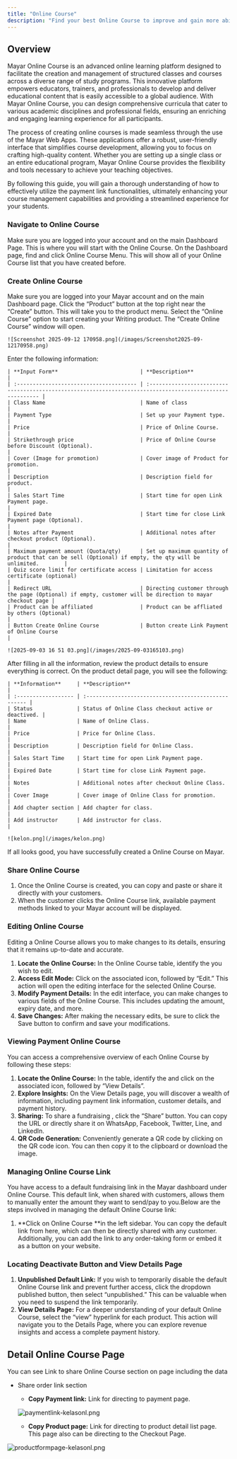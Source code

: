 ```yaml
---
title: "Online Course"
description: "Find your best Online Course to improve and gain more ability of your skill set!"
---
```


## Overview

Mayar Online Course is an advanced online learning platform designed to facilitate the creation and management of structured classes and courses across a diverse range of study programs. This innovative platform empowers educators, trainers, and professionals to develop and deliver educational content that is easily accessible to a global audience. With Mayar Online Course, you can design comprehensive curricula that cater to various academic disciplines and professional fields, ensuring an enriching and engaging learning experience for all participants.

The process of creating online courses is made seamless through the use of the Mayar Web Apps. These applications offer a robust, user-friendly interface that simplifies course development, allowing you to focus on crafting high-quality content. Whether you are setting up a single class or an entire educational program, Mayar Online Course provides the flexibility and tools necessary to achieve your teaching objectives.

By following this guide, you will gain a thorough understanding of how to effectively utilize the payment link functionalities, ultimately enhancing your course management capabilities and providing a streamlined experience for your students.

### Navigate to Online Course

<Steps>
  <Step title="Log in to your Mayar Dashboard.">
    Make sure you are logged into your account and on the main Dashboard Page. This is where you will start with the Online Course.
  </Step>
  <Step title="From the Sidebar menu, click on Online Course.">
    On the Dashboard page, find and click Online Course Menu. This will show all of your Online Course list that you have created before.
  </Step>
</Steps>

### Create Online Course

<Steps>
  <Step title="Go to Dashboard">
    Make sure you are logged into your Mayar account and on the main Dashboard page.
  </Step>
  <Step title="Access the Product Menu">
    Click the “Product” button at the top right near the “Create” button. This will take you to the product menu.
  </Step>
  <Step title="Choose Product Type">
    Select the “Online Course” option to start creating your Writing product. The “Create Online Course” window will open.

    ![Screenshot 2025-09-12 170958.png](/images/Screenshot2025-09-12170958.png)
  </Step>
  <Step title="Fill in Product Details">
    Enter the following information:

    | **Input Form**                          | **Description**                                                                                            |
    | :-------------------------------------- | :--------------------------------------------------------------------------------------------------------- |
    | Class Name                              | Name of class                                                                                              |
    | Payment Type                            | Set up your Payment type.                                                                                  |
    | Price                                   | Price of Online Course.                                                                                    |
    | Strikethrough price                     | Price of Online Course before Discount (Optional).                                                         |
    | Cover (Image for promotion)             | Cover image of Product for promotion.                                                                      |
    | Description                             | Description field for product.                                                                             |
    | Sales Start Time                        | Start time for open Link Payment page.                                                                     |
    | Expired Date                            | Start time for close Link Payment page (Optional).                                                         |
    | Notes after Payment                     | Additional notes after checkout product (Optional).                                                        |
    | Maximum payment amount (Quota/qty)      | Set up maximum quantity of product that can be sell (Optional) if empty, the qty will be unlimited.        |
    | Quiz score limit for certificate access | Limitation for access certificate (optional)                                                               |
    | Redirect URL                            | Directing customer through the page (Optional) if empty, customer will be direction to mayar checkout page |
    | Product can be affiliated               | Product can be affliated by others (Optional)                                                              |
    | Button Create Online Course             | Button create Link Payment of Online Course                                                                |

    ![2025-09-03 16 51 03.png](/images/2025-09-03165103.png)
  </Step>
  <Step title="Review and Finish">
    After filling in all the information, review the product details to ensure everything is correct. On the product detail page, you will see the following:

    | **Information**     | **Description**                                      |
    | :------------------ | :--------------------------------------------------- |
    | Status              | Status of Online Class checkout active or deactived. |
    | Name                | Name of Online Class.                                |
    | Price               | Price for Online Class.                              |
    | Description         | Description field for Online Class.                  |
    | Sales Start Time    | Start time for open Link Payment page.               |
    | Expired Date        | Start time for close Link Payment page.              |
    | Notes               | Additional notes after checkout Online Class.        |
    | Cover Image         | Cover image of Online Class for promotion.           |
    | Add chapter section | Add chapter for class.                               |
    | Add instructor      | Add instructor for class.                            |

    ![kelon.png](/images/kelon.png)
  </Step>
</Steps>

If all looks good, you have successfully created a Online Course on Mayar.

### Share Online Course

1. Once the Online Course is created, you can copy and paste or share it directly with your customers.
2. When the customer clicks the Online Course link, available payment methods linked to your Mayar account will be displayed.

### Editing Online Course

Editing a Online Course allows you to make changes to its details, ensuring that it remains up-to-date and accurate.

1. **Locate the Online Course:** In the Online Course table, identify the you wish to edit.
2. **Access Edit Mode:** Click on the associated icon, followed by “Edit.” This action will open the editing interface for the selected Online Course.
3. **Modify Payment Details:** In the edit interface, you can make changes to various fields of the Online Course. This includes updating the amount, expiry date, and more.
4. **Save Changes:** After making the necessary edits, be sure to click the Save button to confirm and save your modifications.

### Viewing Payment Online Course

You can access a comprehensive overview of each Online Course by following these steps:

1. **Locate the Online Course:** In the table, identify the and click on the associated icon, followed by “View Details”.
2. **Explore Insights:** On the View Details page, you will discover a wealth of information, including payment link information, customer details, and payment history.
3. **Sharing:** To share a fundraising , click the “Share” button. You can copy the URL or directly share it on WhatsApp, Facebook, Twitter, Line, and LinkedIn.
4. **QR Code Generation:** Conveniently generate a QR code by clicking on the QR code icon. You can then copy it to the clipboard or download the image.

### Managing Online Course Link

You have access to a default fundraising link in the Mayar dashboard under Online Course. This default link, when shared with customers, allows them to manually enter the amount they want to send/pay to you.Below are the steps involved in managing the default Online Course link:

1. **Click on Online Course **in the left sidebar. You can copy the default link from here, which can then be directly shared with any customer. Additionally, you can add the link to any order-taking form or embed it as a button on your website.

### Locating Deactivate Button and View Details Page

1. **Unpublished Default Link:** If you wish to temporarily disable the default Online Course link and prevent further access, click the dropdown published button, then select “unpublished.” This can be valuable when you need to suspend the link temporarily.
2. **View Details Page:** For a deeper understanding of your default Online Course, select the “view” hyperlink for each product. This action will navigate you to the Details Page, where you can explore revenue insights and access a complete payment history.

## Detail Online Course Page

You can see Link to share Online Course section on page including the data

- Share order link section
  - **Copy Payment link:** Link for directing to payment page.

  ![paymentlink-kelasonl.png](/images/paymentlink-kelasonl.png)
  - **Copy Product page:** Link for directing to product detail list page. This page also can be directing to the Checkout Page.

![productformpage-kelasonl.png](/images/productformpage-kelasonl.png)